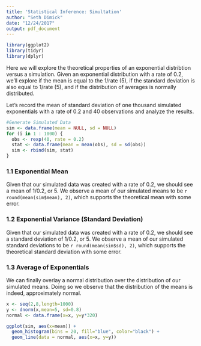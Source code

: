```yaml
---
title: 'Statistical Inference: Simultation'
author: "Seth Dimick"
date: "12/24/2017"
output: pdf_document
---
```


```r
library(ggplot2)
library(tidyr)
library(dplyr)
```

Here we will explore the theoretical properties of an exponential distribtion versus a simulation. Given an exponential distribution with a rate of 0.2, we'll explore if the mean is equal to the 1/rate (5), if the standard deviation is also equal to 1/rate (5), and if the distribution of averages is normally distributed.

Let's record the mean of standard deviation of one thousand simulated exponentials with a rate of 0.2 and 40 observations and analyze the results.

```r
#Generate Simulated Data
sim <- data.frame(mean = NULL, sd = NULL)
for (i in 1 : 1000) {
  obs <- rexp(40, rate = 0.2)
  stat <- data.frame(mean = mean(obs), sd = sd(obs))
  sim <- rbind(sim, stat)
}
```

### 1.1 Exponential Mean

Given that our simulated data was created with a rate of 0.2, we should see a mean of 1/0.2, or 5. We observe a mean of our simulated means to be `r round(mean(sim$mean), 2)`, which supports the theoretical mean with some error.

### 1.2 Exponential Variance (Standard Deviation)

Given that our simulated data was created with a rate of 0.2, we should see a standard deviation of 1/0.2, or 5. We observe a mean of our simulated standard deviations to be `r round(mean(sim$sd), 2)`, which supports the theoretical standard deviation with some error.

### 1.3 Average of Exponentials

We can finally overlay a normal distribution over the distribution of our simulated means. Doing so we observe that the distribution of the means is indeed, approximately normal.

```r
x <- seq(2,8,length=1000)
y <- dnorm(x,mean=5, sd=0.8)
normal <- data.frame(x=x, y=y*320)

ggplot(sim, aes(x=mean)) +
  geom_histogram(bins = 20, fill="blue", color="black") +
  geom_line(data = normal, aes(x=x, y=y))
```

